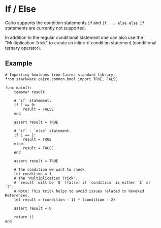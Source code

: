 # If / Else

Cairo supports the condition statements `if` and `if ... else`. `else if` statements are currently not supported.

In addition to the regular conditional statement one can also use the "Multiplication Trick" to create an inline-if condition statement (conditional ternary operator).

## Example

```cairo
# Importing booleans from Cairos standard library.
from starkware.cairo.common.bool import TRUE, FALSE

func main():
    tempvar result

    # `if` statement.
    if 1 == 0:
        result = FALSE
    end

    assert result = TRUE

    # `if` - `else` statement.
    if 1 == 1:
        result = TRUE
    else:
        result = FALSE
    end

    assert result = TRUE

    # The condition we want to check
    let condition = 1
    # The "Multiplication Trick".
    # `result` will be `0` (false) if `condition` is either `1` or `2`.
    # Note: This trick helps to avoid issues related to Revoked References.
    let result = (condition - 1) * (condition - 2)

    assert result = 0

    return ()
end
```
